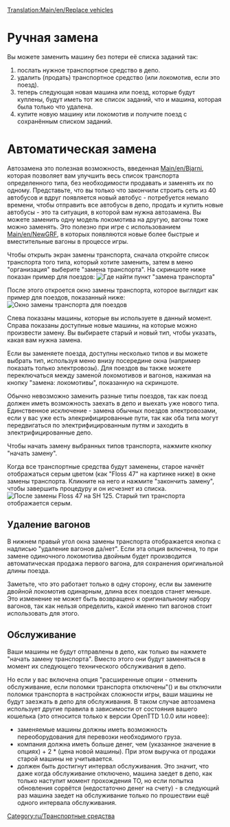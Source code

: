 [[Translation:Main/en/Replace vehicles]]{{en/-}}{{ru/Учебник}}
= Ручная замена =
Вы можете заменить машину без потери её списка заданий так:
#послать нужное транспортное средство в депо.
#удалить (продать) транспортное средство (или локомотив, если это поезд).
#теперь следующая новая машина или поезд, которые будут куплены, будут иметь тот же список заданий, что и машина, которая была только что удалена.
#купите новую машину или локомотив и получите поезд с сохранённым списком заданий.

= Автоматическая замена =

Автозамена это полезная возможность, введенная [[Main/en/Bjarni]], которая позволяет вам улучшить весь список транспорта определенного типа, без необходимости продавать и заменять их по одному. Представьте, что вы только что закончили строить сеть из 40 автобусов и вдруг появляется новый автобус - потребуется немало времени, чтобы отправить все автобусы в депо, продать и купить новые автобусы - это та ситуация, в которой вам нужна автозамена. Вы можете заменить одну модель локомотива на другую, вагоны тоже можно заменять. Это полезно при игре с использованием [[Main/en/NewGRF]], в которых появляются новые более быстрые и вместительные вагоны в процессе игры.

Чтобы открыть экран замены транспорта, сначала откройте список транспорта того типа, который хотите заменить, затем в меню "организация" выберите "замена транспорта". На скриншоте ниже показан пример для поездов:
[[File:en/ManageList.png|frame|none|Где найти пункт "замена транспорта"]]

После этого откроется окно замены транспорта, которое выглядит как пример для поездов, показанный ниже:
[[File:en/ReplaceTrain.png|frame|none|Окно замены транспорта для поездов]]


Слева показаны машины, которые вы используете в данный момент. Справа показаны доступные новые машины, на которые можно произвести замену. Вы выбираете старый и новый тип, чтобы указать, какая вам нужна замена.

Если вы заменяете поезда, доступны несколько типов и вы можете выбрать тип, используя меню внизу посередине окна (например показать только электровозы). Для поездов вы также можете переключаться между заменой локомотивов и вагонов, нажимая на кнопку "замена: локомотивы", показанную на скриншоте.

Обычно невозможно заменить разные типы поездов, так как поезд должен иметь возможность заехать в депо и выехать уже нового типа. Единственное исключение - замена обычных поездов электровозами, если у вас уже есть элекрифицированные пути, так как оба типа могут передвигаться по электрифицированным путям и заходить в электрифицированные депо.

Чтобы начать замену выбранных типов транспорта, нажмите кнопку "начать замену".

Когда все транспортные средства будут заменены, старое начнёт отображаться серым цветом (как "Floss 47" на картинке ниже) в окне замены транспорта. Кликните на него и нажмите "закончить замену", чтобы завершить процедуру и он исчезнет из списка.
[[File:en/ReplaceTrain2.png|frame|none|После замены ''Floss 47'' на ''SH 125''. Старый тип транспорта отображается серым.]]


==Удаление вагонов==
В нижнем правый угол окна замены транспорта отображается кнопка с надписью "удаление вагонов да/нет". Если эта опция включена, то при замене одиночного локомотива двойным будет производится автоматическая продажа первого вагона, для сохранения оригинальной длины поезда.

Заметьте, что это работает только в одну сторону, если вы замените двойной локомотив одинарным, длина всех поездов станет меньше. Это изменение не может быть возвращено к оригинальному набору вагонов, так как нельзя определить, какой именно тип вагонов стоит использовать для этого.

==Обслуживание==
Ваши машины не будут отправлены в депо, как только вы нажмете "начать замену транспорта". Вместо этого они будут заменяться в момент их следующего технического обслуживания в депо.

Но если у вас включена опция "расширенные опции - отменить обслуживание, если поломки транспорта отключены"() и вы отключили поломки транспорта в настройках сложности игры, ваши машины не будут заезжать в депо для обслуживания. В таком случае автозамена использует другие правила в зависимости от состояния вашего кошелька (это относится только к версии OpenTTD 1.0.0 или новее):
* заменяемые машины должны иметь возможность переоборудования для перевозки необходимого груза.
* компания должна иметь больше денег, чем (указанное значение в опциях) + 2 * (цена новой машины). При этом выручка от продажи старой машины не учитывается.
* должен быть достигнут интервал обслуживания. Это значит, что даже когда обслуживание отключено, машина заедет в депо, как только наступит момент прохождения ТО, но если попытка обновления сорвётся (недостаточно денег на счету) - в следующий раз машина заедет на обслуживание только по прошествии ещё одного интервала обслуживания.


[[Category:ru/Транспортные средства]]